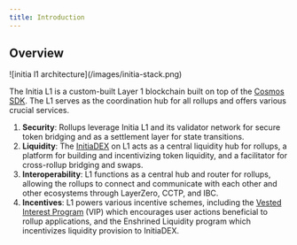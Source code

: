 ```yaml
---
title: Introduction
---
```


## Overview

<Frame type="glass" caption="Initia Tech Stack">
    ![initia l1 architecture](/images/initia-stack.png)
</Frame>

The Initia L1 is a custom-built Layer 1 blockchain built on top of the [Cosmos SDK](https://docs.cosmos.network). The L1 serves as the coordination hub for all rollups and offers various crucial services.

1. **Security**: Rollups leverage Initia L1 and its validator network for secure token bridging and as a settlement layer for state transitions.
2. **Liquidity**: The [InitiaDEX](/home/primitives/initia-dex/initia-dex) on L1 acts as a central liquidity hub for rollups, a platform for building and incentivizing token liquidity, and a facilitator for cross-rollup bridging and swaps.
3. **Interoperability**: L1 functions as a central hub and router for rollups, allowing the rollups to connect and communicate with each other and other ecosystems through LayerZero, CCTP, and IBC.
4. **Incentives**: L1 powers various incentive schemes, including the [Vested Interest Program](/home/primitives/vested-interest-program) (VIP) which encourages user actions beneficial to rollup applications, and the Enshrined Liquidity program which incentivizes liquidity provision to InitiaDEX.
